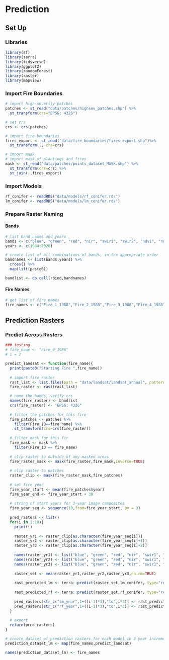 # Prediction

## Set Up

### Libraries

```r
library(sf)
library(terra)
library(tidyverse)
library(ggplot2)
library(randomForest)
library(raster)
library(mapview)
```

### Import Fire Boundaries

```r
# import high-severity patches
patches <- st_read("data/patches/highsev_patches.shp") %>% 
  st_transform(crs="EPSG: 4326")

# set crs
crs <- crs(patches)

# import fire boundaries
fires_export <- st_read("data/fire_boundaries/fires_export.shp")%>% 
  st_transform(., crs=crs)

# import mask
# import mask of plantings and fires
mask <- st_read("data/patches/points_dataset_MASK.shp") %>% 
  st_transform(crs=crs) %>% 
  st_join(.,fires_export)
```

### Import Models

```r
rf_conifer <- readRDS("data/models/rf_conifer.rds")
lm_conifer <- readRDS("data/models/lm_conifer.rds")
```


### Prepare Raster Naming

#### Bands
```r
# list band names and years
bands <- c("blue", "green", "red", "nir", "swir1", "swir2", "ndvi", "ndwi", "nbr", "nbr2", "ndsi", "ndfsi", "evi")
years <- c(1984:2020)

# create list of all combinations of bands, in the appropriate order
bandnames <- list(bands,years) %>%
  cross() %>%
  map(lift(paste0))

bandlist <- do.call(rbind,bandnames)
```

#### Fire Names

```r
# get list of fire names
fire_names <- c("Fire_1_1988","Fire_2_1988","Fire_3_1988","Fire_4_1988","Fire_7_1988","Fire_9_1988","Fire_10_1988","Fire_11_1988","Fire_12_1988","Fire_13_1988","Fire_14_1988","Fire_15_1988","Fire_16_1988","Fire_18_1988","Fire_19_1988","Fire_20_1988","Fire_22_1988","Fire_23_1988","Fire_25_1988","Fire_26_1988","Fire_28_1988","Fire_29_1988","Fire_31_1988","Fire_32_1989","Fire_33_1989","Fire_35_1989","Fire_38_1989","Fire_41_1989","Fire_42_1989","Fire_48_1990","Fire_49_1991","Fire_50_1991","Fire_51_1991","Fire_54_1991")
```


## Prediction Rasters

### Predict Across Rasters

```r

### testing
# fire_name <- "Fire_9_1988"
# i = 1

predict_landsat <- function(fire_name){
  print(paste0("Starting Fire ",fire_name))
  
  # import fire raster
  rast_list <- list.files(path = "data/landsat/landsat_annual", pattern=str_c(fire_name,".tif"), all.files=TRUE, full.names=TRUE)
  fire_raster <- rast(rast_list)  

  # name the bands, verify crs
  names(fire_raster) <- bandlist
  crs(fire_raster) <- "EPSG: 4326"
  
  # filter the patches for this fire
  fire_patches <- patches %>% 
    filter(Fire_ID==fire_name) %>% 
    st_transform(crs=crs(fire_raster))
  
  # filter mask for this fir
  fire_mask <- mask %>% 
    filter(Fire_ID == fire_name)
  
  # clip raster to outside of any masked areas
  fire_raster_mask <- mask(fire_raster,fire_mask,inverse=TRUE)
  
  # clip raster to patches
  raster_clip <- mask(fire_raster_mask,fire_patches)
  
  # set fire year
  fire_year_start <- mean(fire_patches$year)
  fire_year_end <- fire_year_start + 30
  
  # string of start years for 3-year image composites
  fire_year_seq <- sequence(10,from=fire_year_start, by = 3)
  
  pred_rasters <- list()
  for(i in 1:10){
    print(i)
    
    raster_yr1 <- raster_clip[as.character(fire_year_seq[i])]
    raster_yr2 <- raster_clip[as.character(fire_year_seq[i]+1)]
    raster_yr3 <- raster_clip[as.character(fire_year_seq[i]+2)]
    
    names(raster_yr1) <- list("blue", "green", "red", "nir", "swir1", "swir2", "ndvi", "ndwi", "nbr", "nbr2", "ndsi", "ndfsi", "evi")
    names(raster_yr2) <- list("blue", "green", "red", "nir", "swir1", "swir2", "ndvi", "ndwi", "nbr", "nbr2", "ndsi", "ndfsi", "evi")
    names(raster_yr3) <- list("blue", "green", "red", "nir", "swir1", "swir2", "ndvi", "ndwi", "nbr", "nbr2", "ndsi", "ndfsi", "evi")
    
    raster_set <- mean(raster_yr1,raster_yr2,raster_yr3,na.rm=TRUE)
    
    rast_predicted_lm <- terra::predict(raster_set,lm_conifer, type="response", se.fit=TRUE, na.rm = TRUE,filename = str_c("data/prediction_rasters/",fire_name,"_lm_year",1+((i-1)*3),"to",i*3,".tif"))
    
    rast_predicted_rf <- terra::predict(raster_set,rf_conifer, type="response", se.fit=TRUE, na.rm = TRUE,filename = str_c("data/prediction_rasters/",fire_name,"_rf_year",1+((i-1)*3),"to",i*3,".tif"))
    
    pred_rasters[str_c("lm_year",1+((i-1)*3),"to",i*3)] <- rast_predicted_lm
    pred_rasters[str_c("rf_year",1+((i-1)*3),"to",i*3)] <- rast_predicted_rf
  }
  
  # export
  return(pred_rasters)
}
```

```r
# create dataset of prediction rasters for each model in 3 year increments
prediction_dataset_lm <- map(fire_names,predict_landsat)

names(prediction_dataset_lm) <- fire_names
```
